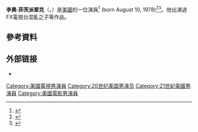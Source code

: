 {{Infobox person
| image = 
| name = Leo Fitzpatrick
| birth_name = Leonardo Aurellio Randy Fitzpatrick
| birth_date = {{Birth date and age|1978|8|10|mf=y}}
| birth_place = 美國[[蒙克萊|蒙克萊]]
| occupation = 演員
| years_active = 1995–現在
}}
'''李奧·菲茨派翠克'''（{{lang-en|Leonardo Aurellio Randy "Leo" Fitzpatrick}}，{{bd|1978年|8月10日||}}）是[[美國|美國]]的一位演員<ref>{{Cite web |url=http://www.imdb.com/name/nm0280559/bio?ref_=nm_ov_bio_sm |title=存档副本 |access-date=2016-03-23 |archive-date=2015-05-26 |archive-url=https://web.archive.org/web/20150526070250/http://www.imdb.com/name/nm0280559/bio?ref_=nm_ov_bio_sm |dead-url=no }}</ref> (born August 10, 1978)<ref>{{Cite web |url=http://instagram.com/p/nBRBa8gHAL/ |title=存档副本 |access-date=2016-03-23 |archive-date=2016-03-08 |archive-url=https://web.archive.org/web/20160308135831/https://www.instagram.com/p/nBRBa8gHAL/ |dead-url=no }}</ref><ref>{{Cite web |url=http://observer.com/2015/05/from-child-actor-to-gallery-director-marlborough-chelsea-hires-leo-fitzpatrick/ |title=存档副本 |access-date=2016-03-23 |archive-date=2019-11-30 |archive-url=https://web.archive.org/web/20191130220438/https://observer.com/2015/05/from-child-actor-to-gallery-director-marlborough-chelsea-hires-leo-fitzpatrick/ |dead-url=no }}</ref>。他出演過FX電視台混亂之子等作品。

==參考資料==
{{Reflist}}

== 外部链接 ==
*{{IMDb name|id=0280559|name=Leo Fitzpatrick}}

{{Authority control}}

{{DEFAULTSORT:Fitzpatrick, Leo}}
[[Category:美國電視男演員|Category:美國電視男演員]]
[[Category:20世纪美国男演员|Category:20世纪美国男演员]]
[[Category:21世紀美國男演員|Category:21世紀美國男演員]]
[[Category:美國電影男演員|Category:美國電影男演員]]